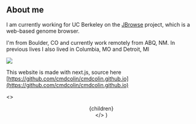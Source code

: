 
## About me

I am currently working for UC Berkeley on the [JBrowse](https://jbrowse.org)
project, which is a web-based genome browser.

I'm from Boulder, CO and currently work remotely from ABQ, NM. In previous
lives I also lived in Columbia, MO and Detroit, MI

![](/me2.jpg)

This website is made with next.js, source here
[https://github.com/cmdcolin/cmdcolin.github.io](https://github.com/cmdcolin/cmdcolin.github.io)

  <>
    <Head>
      <title>Misc scribblings - About me</title>
    </Head>
    <Layout>
      <Container>
        <Header />
        <div className="tiny">{children}</div>
      </Container>
    </Layout>
  </>
)
